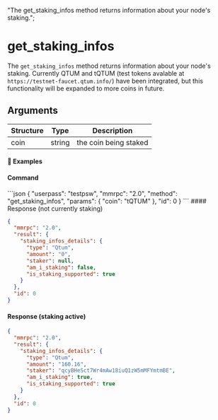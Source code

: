   "The get_staking_infos method returns information about your node's staking.";

# get\_staking\_infos

The `get_staking_infos` method returns information about your node's staking. Currently QTUM and tQTUM (test tokens avalable at `https://testnet-faucet.qtum.info/`) have been integrated, but this functionality will be expanded to more coins in future.

## Arguments

| Structure | Type   | Description           |
| --------- | ------ | --------------------- |
| coin      | string | the coin being staked |

#### 📌 Examples

#### Command

<CodeGroup title="" tag="POST" label="get_staking_infos" mm2MethodDecorate="true">
  ```json
  {
    "userpass": "testpsw",
    "mmrpc": "2.0",
    "method": "get_staking_infos",
    "params": {
      "coin": "tQTUM"
    },
    "id": 0
  }
  ```
</CodeGroup>

<CollapsibleSection expandedText="Hide Response" collapsedText="Show Response">
  #### Response (not currently staking)

  ```json
  {
    "mmrpc": "2.0",
    "result": {
      "staking_infos_details": {
        "type": "Qtum",
        "amount": "0",
        "staker": null,
        "am_i_staking": false,
        "is_staking_supported": true
      }
    },
    "id": 0
  }
  ```

  #### Response (staking active)

  ```json
  {
    "mmrpc": "2.0",
    "result": {
      "staking_infos_details": {
        "type": "Qtum",
        "amount": "160.16",
        "staker": "qcyBHeSct7Wr4mAw18iuQ1zW5mMFYmtmBE",
        "am_i_staking": true,
        "is_staking_supported": true
      }
    },
    "id": 0
  }
  ```
</CollapsibleSection>
